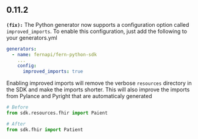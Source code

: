 ## 0.11.2
**`(fix):`** The Python generator now supports a configuration option called `improved_imports`. To enable
  this configuration, just add the following to your generators.yml

  ```yaml
  generators:
    - name: fernapi/fern-python-sdk
      ...
      config:
        improved_imports: true
  ```

  Enabling improved imports will remove the verbose `resources` directory in the SDK and make the imports
  shorter. This will also improve the imports from Pylance and Pyright that are automaticaly generated

  ```python
  # Before
  from sdk.resources.fhir import Paient

  # After
  from sdk.fhir import Patient
  ```


